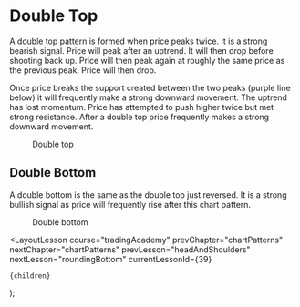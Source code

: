 
# Double Top

A double top pattern is formed when price peaks twice. It is a strong bearish signal. Price will peak after an uptrend. It will then drop before shooting back up. Price will then peak again at roughly the same price as the previous peak. Price will then drop.

Once price breaks the support created between the two peaks (purple line below) it will frequently make a strong downward movement. The uptrend has lost momentum. Price has attempted to push higher twice but met strong resistance. After a double top price frequently makes a strong downward movement.

<figure>
  <Image
    src="/images/courses/tradingAcademy/chartPatterns/doubleTop.webp"
    height={2160}
    width={3840}
    alt=""
  />
  <figcaption>Double top</figcaption>
</figure>

## Double Bottom

A double bottom is the same as the double top just reversed. It is a strong bullish signal as price will frequently rise after this chart pattern.

<figure>
  <Image
    src="/images/courses/tradingAcademy/chartPatterns/doubleBottom.webp"
    height={2160}
    width={3840}
    alt=""
  />
  <figcaption>Double bottom</figcaption>
</figure>

  <LayoutLesson
    course="tradingAcademy"
    prevChapter="chartPatterns"
    nextChapter="chartPatterns"
    prevLesson="headAndShoulders"
    nextLesson="roundingBottom"
    currentLessonId={39}
  >
    {children}
  </LayoutLesson>
);
